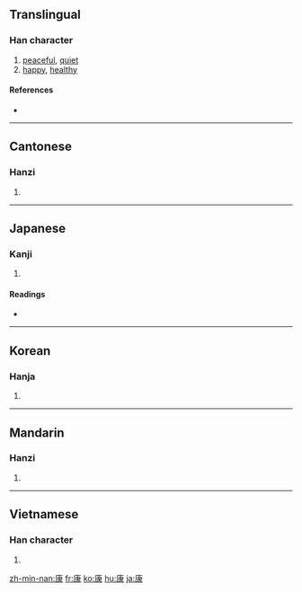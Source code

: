 ==Translingual==

===Han character===
{{Han char|rn=53|rad=广|as=08|sn=11|four=0023<sub>2</sub>|canj=戈中水 (ILE)}}

# [[peaceful]], [[quiet]]
# [[happy]], [[healthy]]

====References====
* {{Han ref|kx=0347.270|dkj=09376|dj=0658.030|hdz=20891.010|uh=5EB7|ud=24247|bh=B164|bd=45412}}

----

==Cantonese==

===Hanzi===
{{yue-hanzi|jyut=|y=hong1}}

# {{defn|Cantonese|sort=广08}}

----

==Japanese==

===Kanji===
{{ja-kanji|grade=4|rs=广08}}

# {{defn|Japanese}}

====Readings====
* {{ja-readings|on=[[こう]] (kō)|kun=[[やすい]] (yasui)}}

----

==Korean==

===Hanja===
{{ko-hanja|hangeul=강|rv=gang|mr=kang}}

# {{defn|Korean|sort=广08}}

----

==Mandarin==

===Hanzi===
{{cmn-hanzi|pin=[[kāng]] ([[kang1]])|wg=k'ang<sup>1</sup>}}

# {{defn|Mandarin|sort=广08}}

----

==Vietnamese==

===Han character===
{{vi-hantu|[[khang]], [[khăng]], [[khương]]|rs=广08}}

# {{defn|Vietnamese|sort=广08}}

[[zh-min-nan:康]]
[[fr:康]]
[[ko:康]]
[[hu:康]]
[[ja:康]]